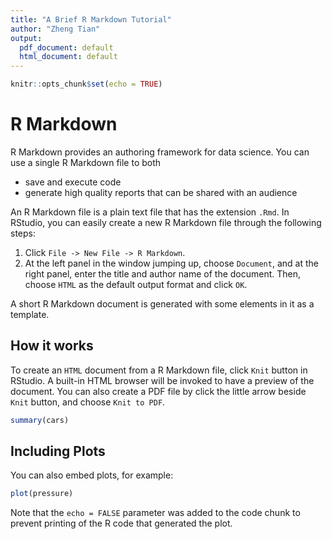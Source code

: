 ```yaml
---
title: "A Brief R Markdown Tutorial"
author: "Zheng Tian"
output:
  pdf_document: default
  html_document: default
---
```


```r
knitr::opts_chunk$set(echo = TRUE)
```

# R Markdown

R Markdown provides an authoring framework for data science. You can use a single R Markdown file to both

* save and execute code
* generate high quality reports that can be shared with an audience

An R Markdown file is a plain text file that has the extension `.Rmd`. In RStudio, you can easily create a new R Markdown file through the following steps:

1. Click `File -> New File -> R Markdown`. 
2. At the left panel in the window jumping up, choose `Document`, and at the    right panel, enter the title and author name of the document. Then, choose    `HTML` as the default output format and click `OK`. 

A short R Markdown document is generated with some elements in it as a template. 

## How it works

To create an `HTML` document from a R Markdown file, click `Knit` button in RStudio. A built-in HTML browser will be invoked to have a preview of the document. You can also create a PDF file by click the little arrow beside `Knit` button, and choose `Knit to PDF`. 

```r
summary(cars)
```

## Including Plots

You can also embed plots, for example:

```r
plot(pressure)
```

Note that the `echo = FALSE` parameter was added to the code chunk to prevent printing of the R code that generated the plot.
